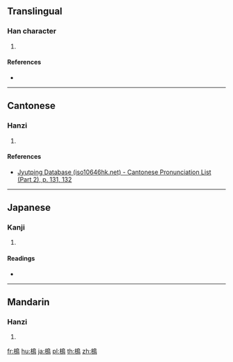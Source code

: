 ==Translingual==

===Han character===
{{Han char|rn=75|rad=木|as=11|sn=15|four=|canj=DHAF|ids=⿰木鳥}}

# {{defn|Han|sort=木11}}

====References====
* {{Han ref|kx=0551.040|dkj=15455|dj=0939.040|hdz=21282.060|uh=6A22|ud=27170}}

----

==Cantonese==

===Hanzi===
{{yue-hanzi|jyut=[[niu5]], [[liu5]]|y=niu5, liu5}}

# {{defn|lang=yue|sort=木11}}

====References====
*[http://www.iso10646hk.net/jp/document/download.jsp Jyutping Database (iso10646hk.net) - Cantonese Pronunciation List (Part 2), p. 131, 132]

----

==Japanese==

===Kanji===
{{ja-kanji|grade=|rs=木11}}

# {{defn|lang=ja|sort=木11}}

====Readings====
* {{ja-readings|on=[[ぼく]] (boku), [[ちょう]] (chō), [[もく]] (moku)|kun=[[つた]] (tsuta)}}

----

==Mandarin==

===Hanzi===
{{cmn-hanzi|pin=[[niǎo]] ([[niao3]])|wg=niao<sup>3</sup>}}

# {{defn|lang=cmn|sort=木11}}

[[fr:樢]]
[[hu:樢]]
[[ja:樢]]
[[pl:樢]]
[[th:樢]]
[[zh:樢]]